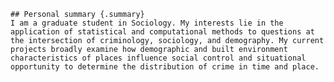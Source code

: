 ```block
## Personal summary {.summary}
I am a graduate student in Sociology. My interests lie in the application of statistical and computational methods to questions at the intersection of criminology, sociology, and demography. My current projects broadly examine how demographic and built environment characteristics of places influence social control and situational opportunity to determine the distribution of crime in time and place.
```
